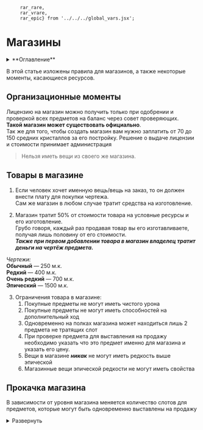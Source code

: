          rar_rare,
         rar_vrare,
         rar_epic} from '../../../global_vars.jsx';


# Магазины

<details>
    <summary> **Оглавление** </summary>

    %toc%
</details>

В этой статье изложены правила для магазинов, а также некоторые моменты, касающиеся ресурсов.

## Организационные моменты

Лицензию на магазин можно получить только при одобрении и проверкой всех предметов на баланс через совет проверяющих.  
**Такой магазин может существовать официально**.  
Так же для того, чтобы создать магазин вам нужно заплатить от 70 до 150 средних кристаллов за его постройку. Решение о выдаче лицензии и стоимости принимает администрация

> Нельзя иметь вещи из своего же магазина.

## Товары в магазине

1) Если человек хочет именную вещь/вещь на заказ, то он должен внести плату для покупки чертежа.  
Сам же магазин в любом случае тратит средства на изготовление.

2) Магазин тратит 50% от стоимости товара на условные ресурсы и его изготовление.  
Грубо говоря, каждый раз продавая товар вы его изготавливаете, получая лишь половину от его стоимости.  
_**Также при первом добавлении товара в магазин владелец тратит деньги на чертёж предмета.**_

_Чертежи:_  
**Обычный** — 250 м.к.  
**Редкий** — 400 м.к.  
**Очень редкий** — 700 м.к.  
**Эпический** — 1500 м.к.  

3) Ограничения товара в магазине:
   1) Покупные предметы не могут иметь чистого урона
   2) Покупные предметы не могут иметь способностей на дополнительный ход
   3) Одновременно на полках магазина может находиться лишь 2 предмета не тратящих слот
   4) При проверке предмета для выставления на продажу необходимо указать что это предмет именно для магазина и указать его цену.
   5) Вещи в магазине **_никак_** не могут иметь редкость выше эпической
   6) Магазинные вещи эпической редкости не могут иметь свойства

## Прокачка магазина

В зависимости от уровня магазина меняется количество слотов для предметов, которые могут быть одновременно выставлены на продажу

<details className={'table-container'}>
    <summary>Развернуть</summary>
<div className={'table-div'}>

| Уровень | Максимум вещей |                    Макс. редкость                    | Стоимость улучшения (мк) |
|:-------:|:--------------:|:----------------------------------------------------:|-------------------------:|
|    1    |       4        | <span style={{color:rar_common}}>**Обычная**</span>  |                    Старт |
|    2    |       6        |   <span style={{color:rar_rare}}>**Редкая**</span>   |                    5.000 |
|    3    |       8        | <span style={{color:rar_vrare}}>**Оч редкая**</span> |                    8.000 |
|    4    |       10       | <span style={{color:rar_epic}}>**Эпическая**</span>  |                   10.000 |

</div>
</details>
